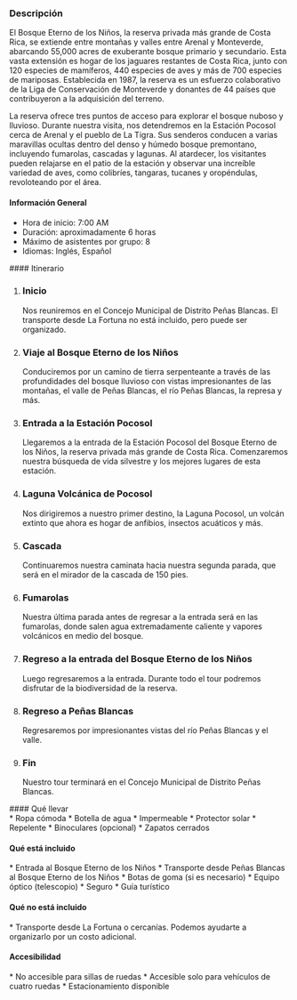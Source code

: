 
### Descripción
El Bosque Eterno de los Niños, la reserva privada más grande de Costa Rica, se extiende entre montañas y valles entre Arenal y Monteverde, abarcando 55,000 acres de exuberante bosque primario y secundario. Esta vasta extensión es hogar de los jaguares restantes de Costa Rica, junto con 120 especies de mamíferos, 440 especies de aves y más de 700 especies de mariposas. Establecida en 1987, la reserva es un esfuerzo colaborativo de la Liga de Conservación de Monteverde y donantes de 44 países que contribuyeron a la adquisición del terreno.

La reserva ofrece tres puntos de acceso para explorar el bosque nuboso y lluvioso. Durante nuestra visita, nos detendremos en la Estación Pocosol cerca de Arenal y el pueblo de La Tigra. Sus senderos conducen a varias maravillas ocultas dentro del denso y húmedo bosque premontano, incluyendo fumarolas, cascadas y lagunas. Al atardecer, los visitantes pueden relajarse en el patio de la estación y observar una increíble variedad de aves, como colibríes, tangaras, tucanes y oropéndulas, revoloteando por el área.

#### <FaInfoCircle size={20} className="me-3"/> Información General

<ul className="ms-9 list-none"> 
  <li className="flex items-center gap-1"><IoTimeOutline /> Hora de inicio: 7:00 AM</li> 
  <li className="flex items-center gap-1"><IoIosTimer /> Duración: aproximadamente 6 horas</li> 
  <li className="flex items-center gap-1"><BsFillPeopleFill /> Máximo de asistentes por grupo: 8</li> 
  <li className="flex items-center gap-1"><IoLanguageSharp /> Idiomas: Inglés, Español</li> 
</ul>
#### <FaListUl size={20} className="me-3"/> Itinerario

<ol className="ms-9 relative border-s border-slate-700 "> <li className="mb-5 ms-4"> <div className="absolute w-3 h-3 bg-slate-700 rounded-full mt-1.5 -start-1.5 border border-white "></div> <h3 className="text-lg font-semibold">Inicio</h3> <p className="text-base font-normal text-gray-600">Nos reuniremos en el Concejo Municipal de Distrito Peñas Blancas. El transporte desde La Fortuna no está incluido, pero puede ser organizado.</p> </li> <li className="mb-5 ms-4"> <div className="absolute w-3 h-3 bg-slate-700 rounded-full mt-1.5 -start-1.5 border border-white "></div> <h3 className="text-lg font-semibold">Viaje al Bosque Eterno de los Niños</h3> <p className="text-base font-normal text-gray-600">Conduciremos por un camino de tierra serpenteante a través de las profundidades del bosque lluvioso con vistas impresionantes de las montañas, el valle de Peñas Blancas, el río Peñas Blancas, la represa y más.</p> </li> <li className="mb-5 ms-4"> <div className="absolute w-3 h-3 bg-slate-700 rounded-full mt-1.5 -start-1.5 border border-white "></div> <h3 className="text-lg font-semibold">Entrada a la Estación Pocosol</h3> <p className="text-base font-normal text-gray-600">Llegaremos a la entrada de la Estación Pocosol del Bosque Eterno de los Niños, la reserva privada más grande de Costa Rica. Comenzaremos nuestra búsqueda de vida silvestre y los mejores lugares de esta estación.</p> </li> <li className="mb-5 ms-4"> <div className="absolute w-3 h-3 bg-slate-700 rounded-full mt-1.5 -start-1.5 border border-white "></div> <h3 className="text-lg font-semibold">Laguna Volcánica de Pocosol</h3> <p className="text-base font-normal text-gray-600">Nos dirigiremos a nuestro primer destino, la Laguna Pocosol, un volcán extinto que ahora es hogar de anfibios, insectos acuáticos y más.</p> </li> <li className="mb-5 ms-4"> <div className="absolute w-3 h-3 bg-slate-700 rounded-full mt-1.5 -start-1.5 border border-white "></div> <h3 className="text-lg font-semibold">Cascada</h3> <p className="text-base font-normal text-gray-600">Continuaremos nuestra caminata hacia nuestra segunda parada, que será en el mirador de la cascada de 150 pies.</p> </li> <li className="mb-5 ms-4"> <div className="absolute w-3 h-3 bg-slate-700 rounded-full mt-1.5 -start-1.5 border border-white "></div> <h3 className="text-lg font-semibold">Fumarolas</h3> <p className="text-base font-normal text-gray-600">Nuestra última parada antes de regresar a la entrada será en las fumarolas, donde salen agua extremadamente caliente y vapores volcánicos en medio del bosque.</p> </li> <li className="mb-5 ms-4"> <div className="absolute w-3 h-3 bg-slate-700 rounded-full mt-1.5 -start-1.5 border border-white "></div> <h3 className="text-lg font-semibold">Regreso a la entrada del Bosque Eterno de los Niños</h3> <p className="text-base font-normal text-gray-600">Luego regresaremos a la entrada. Durante todo el tour podremos disfrutar de la biodiversidad de la reserva.</p> </li> <li className="mb-5 ms-4"> <div className="absolute w-3 h-3 bg-slate-700 rounded-full mt-1.5 -start-1.5 border border-white "></div> <h3 className="text-lg font-semibold">Regreso a Peñas Blancas</h3> <p className="text-base font-normal text-gray-600">Regresaremos por impresionantes vistas del río Peñas Blancas y el valle.</p> </li> <li className="ms-4"> <div className="absolute w-3 h-3 bg-slate-700 rounded-full mt-1.5 -start-1.5 border border-white "></div> <h3 className="text-lg font-semibold">Fin</h3> <p className="text-base font-normal text-gray-600">Nuestro tour terminará en el Concejo Municipal de Distrito Peñas Blancas.</p> </li> </ol>
#### <BsFillBackpack2Fill size={20} className="me-3"/> Qué llevar
<section className="ms-14"> 
* Ropa cómoda 
* Botella de agua 
* Impermeable 
* Protector solar 
* Repelente 
* Binoculares (opcional) 
* Zapatos cerrados 
</section>

#### <FaCheckCircle size={20} className="me-3"/> Qué está incluido
<section className="ms-14"> 
* Entrada al Bosque Eterno de los Niños 
* Transporte desde Peñas Blancas al Bosque Eterno de los Niños 
* Botas de goma (si es necesario) 
* Equipo óptico (telescopio) 
* Seguro 
* Guía turístico 
</section>

#### <FaTimesCircle size={20} className="me-3"/> Qué no está incluido
<section className="ms-14"> 
* Transporte desde La Fortuna o cercanías. Podemos ayudarte a organizarlo por un costo adicional. 
</section>

#### <FaWheelchair size={20} className="me-3"/> Accesibilidad
<section className="ms-14"> 
* No accesible para sillas de ruedas 
* Accesible solo para vehículos de cuatro ruedas 
* Estacionamiento disponible 
</section>
